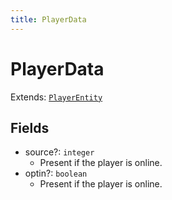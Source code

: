 ```yaml
---
title: PlayerData
---
```


# PlayerData

Extends: [`PlayerEntity`](./player_entity)

## Fields

- source?: `integer`
  - Present if the player is online.
- optin?: `boolean`
  - Present if the player is online.
